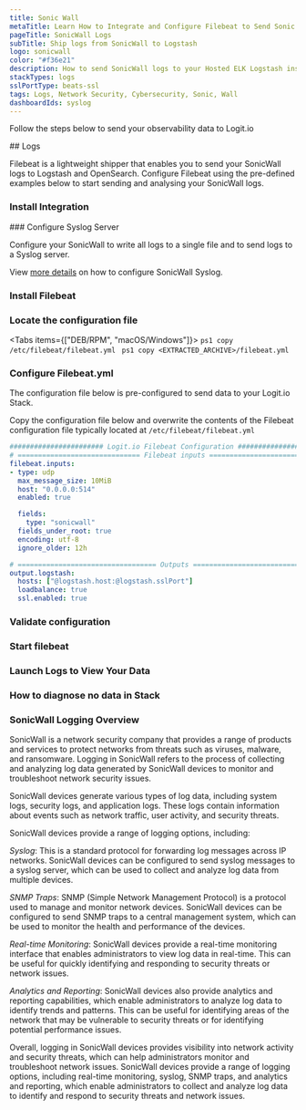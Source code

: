 ```yaml
---
title: Sonic Wall
metaTitle: Learn How to Integrate and Configure Filebeat to Send Sonic Wall Logs
pageTitle: SonicWall Logs
subTitle: Ship logs from SonicWall to Logstash
logo: sonicwall
color: "#f36e21"
description: How to send SonicWall logs to your Hosted ELK Logstash instance. Configure Filebeat to send data to Logstash. Get started using our example configuration.
stackTypes: logs
sslPortType: beats-ssl
tags: Logs, Network Security, Cybersecurity, Sonic, Wall
dashboardIds: syslog
---
```


Follow the steps below to send your observability data to Logit.io

<Steps>
  ## Logs

  Filebeat is a lightweight shipper that enables you to send your SonicWall logs to 
  Logstash and OpenSearch. Configure Filebeat using the pre-defined examples 
  below to start sending and analysing your SonicWall logs.
  
  ### Install Integration
  <InstallIntegration/>
  ### Configure Syslog Server

  Configure your SonicWall to write all logs to a single file and to send logs to a Syslog server.
          
  View [more details](https://www.sonicwall.com/support/technical-documentation/?language=English) on how to configure 
  SonicWall Syslog.

  ### Install Filebeat

  <InstallFilebeat />
  
  ### Locate the configuration file

  <Tabs items={["DEB/RPM", "macOS/Windows"]}>
    <Tab>
      ```ps1 copy
      /etc/filebeat/filebeat.yml
      ```
    </Tab>
    <Tab>
      ```ps1 copy
      <EXTRACTED_ARCHIVE>/filebeat.yml
      ```
    </Tab>
  </Tabs>

  ### Configure Filebeat.yml

The configuration file below is pre-configured to send data to your Logit.io Stack.
        
Copy the configuration file below and overwrite the contents of the Filebeat 
configuration file typically located at `/etc/filebeat/filebeat.yml`

```yml copy filename="filebeat.yml" showLineNumbers /@logstash.host/ /@logstash.sslPort/
####################### Logit.io Filebeat Configuration ########################
# ============================== Filebeat inputs ===============================
filebeat.inputs:
- type: udp
  max_message_size: 10MiB
  host: "0.0.0.0:514"
  enabled: true

  fields:
    type: "sonicwall"
  fields_under_root: true
  encoding: utf-8
  ignore_older: 12h

# ================================== Outputs ===================================
output.logstash:
  hosts: ["@logstash.host:@logstash.sslPort"]
  loadbalance: true
  ssl.enabled: true
```

  ### Validate configuration

  <ValidateBeat beatname="filebeat" />
  
  ### Start filebeat

  <StartFilebeat />

  ### Launch Logs to View Your Data

  <LaunchVisualizer type="logs" />

  ### How to diagnose no data in Stack

  <DiagnoseNoData />

</Steps>

### SonicWall Logging Overview

SonicWall is a network security company that provides a range of products and services to protect networks 
from threats such as viruses, malware, and ransomware. Logging in SonicWall refers to the process of collecting 
and analyzing log data generated by SonicWall devices to monitor and troubleshoot network security issues.

SonicWall devices generate various types of log data, including system logs, security logs, and application logs. 
These logs contain information about events such as network traffic, user activity, and security threats.

SonicWall devices provide a range of logging options, including:

_Syslog_: This is a standard protocol for forwarding log messages across IP networks. SonicWall devices can be 
configured to send syslog messages to a syslog server, which can be used to collect and analyze log data from multiple devices.

_SNMP Traps_: SNMP (Simple Network Management Protocol) is a protocol used to manage and monitor network devices. 
SonicWall devices can be configured to send SNMP traps to a central management system, which can be used to 
monitor the health and performance of the devices.

_Real-time Monitoring_: SonicWall devices provide a real-time monitoring interface that enables administrators 
to view log data in real-time. This can be useful for quickly identifying and responding to security threats or network issues.

_Analytics and Reporting_: SonicWall devices also provide analytics and reporting capabilities, which enable 
administrators to analyze log data to identify trends and patterns. This can be useful for identifying areas 
of the network that may be vulnerable to security threats or for identifying potential performance issues.

Overall, logging in SonicWall devices provides visibility into network activity and security threats, which can 
help administrators monitor and troubleshoot network issues. SonicWall devices provide a range of logging options, 
including real-time monitoring, syslog, SNMP traps, and analytics and reporting, which enable administrators to 
collect and analyze log data to identify and respond to security threats and network issues.